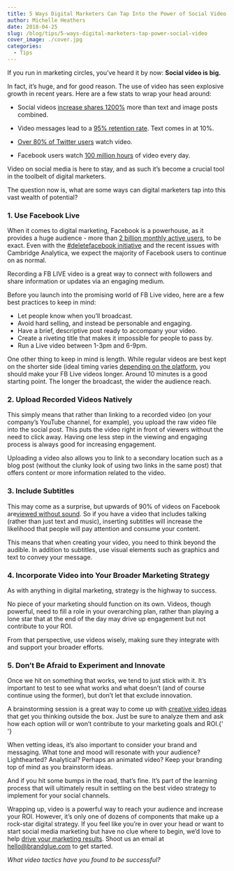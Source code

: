 ```yaml
---
title: 5 Ways Digital Marketers Can Tap Into the Power of Social Video
author: Michelle Heathers
date: 2018-04-25
slug: /blog/tips/5-ways-digital-marketers-tap-power-social-video
cover_image: ./cover.jpg
categories:
  - Tips
---
```


If you run in marketing circles, you’ve heard it by now:
**Social video is big.**

In fact, it’s huge, and for good reason. The use of video has seen explosive
growth in recent years. Here are a few stats to wrap your head around:

- Social videos [increase shares 1200%](https://biteable.com/blog/tips/video-marketing-statistics/) more than text and image posts combined.

- Video messages lead to a [95% retention rate](https://biteable.com/blog/tips/video-marketing-statistics/). Text comes in at 10%.
- [Over 80% of Twitter users](https://www.wordstream.com/blog/ws/2017/03/08/video-marketing-statistics) watch video.
- Facebook users watch [100 million hours](https://sproutsocial.com/insights/facebook-stats-for-marketers) of video every day.

Video on social media is here to stay, and as such it’s become a crucial tool
in the toolbelt of digital marketers.

The question now is, what are some ways can digital marketers tap into this
vast wealth of potential?

### 1. Use Facebook Live

When it comes to digital marketing, Facebook is a powerhouse, as it provides a
huge audience - more than [2 billion monthly active users][1], to be exact. Even with the [#deletefacebook initiative][2] and the recent issues with Cambridge Analytica, we expect the majority of Facebook users to continue on as normal.

Recording a FB LIVE video is a great way to connect with followers and share
information or updates via an engaging medium.

Before you launch into the promising world of FB Live video, here are a few
best practices to keep in mind:

- Let people know when you’ll broadcast.
- Avoid hard selling, and instead be personable and engaging.
- Have a brief, descriptive post ready to accompany your video.
- Create a riveting title that makes it impossible for people to pass by.
- Run a Live video between 1-3pm and 6-9pm.

One other thing to keep in mind is length. While regular videos are best kept
on the shorter side (ideal timing varies [depending on the platform][3], you should make your FB Live videos longer. Around 10 minutes is a good starting point. The longer the broadcast, the wider the audience reach.

### 2. Upload Recorded Videos Natively

This simply means that rather than linking to a recorded video (on your
company’s YouTube channel, for example), you upload the raw video file into
the social post. This puts the video right in front of viewers without the
need to click away. Having one less step in the viewing and engaging process
is always good for increasing engagement.

Uploading a video also allows you to link to a secondary location such as a
blog post (without the clunky look of using two links in the same post) that
offers content or more information related to the video.

### 3. Include Subtitles

This may come as a surprise, but upwards of 90% of videos on Facebook are[viewed without sound][4]. So if you have a video that includes talking (rather than just text and music), inserting subtitles will increase the likelihood that people will pay attention and consume your content.

This means that when creating your video, you need to think beyond the
audible. In addition to subtitles, use visual elements such as graphics and
text to convey your message.

### 4. Incorporate Video into Your Broader Marketing Strategy

As with anything in digital marketing, strategy is the highway to success.

No piece of your marketing should function on its own. Videos, though
powerful, need to fill a role in your overarching plan, rather than playing a
lone star that at the end of the day may drive up engagement but not
contribute to your ROI.

From that perspective, use videos wisely, making sure they integrate with and
support your broader efforts.

### 5. Don’t Be Afraid to Experiment and Innovate

Once we hit on something that works, we tend to just stick with it. It’s
important to test to see what works and what doesn’t (and of course continue
using the former), but don’t let that exclude innovation.

A brainstorming session is a great way to come up with [creative video ideas][5]
that get you thinking outside the box. Just be sure to analyze them and ask
how each option will or won’t contribute to your marketing goals and ROI.{' '}

When vetting ideas, it’s also important to consider your brand and messaging.
What tone and mood will resonate with your audience? Lighthearted? Analytical?
Perhaps an animated video? Keep your branding top of mind as you brainstorm
ideas.

And if you hit some bumps in the road, that’s fine. It’s part of the learning
process that will ultimately result in settling on the best video strategy to
implement for your social channels.

Wrapping up, video is a powerful way to reach your audience and increase your
ROI. However, it’s only one of dozens of components that make up a rock-star
digital strategy. If you feel like you’re in over your head or want to start
social media marketing but have no clue where to begin, we’d love to help
[drive your marketing results][6]. Shoot us an email at hello@brandglue.com to get started.

_What video tactics have you found to be successful?_

[1]: https://zephoria.com/top-15-valuable-facebook-statistics/
[2]: http://www.businessinsider.com/delete-facebook-statistics-nearly-10-percent-americans-deleted-facebook-account-study-2018-4
[3]: https://blog.hubspot.com/marketing/how-long-should-videos-be-on-instagram-twitter-facebook-youtube
[4]: https://www.business2community.com/facebook/state-facebook-video-year-2017-video-length-time-watched-01834666
[5]: /blog/social-media-tips/5-creative-video-ideas-for-social-media
[6]: /services
